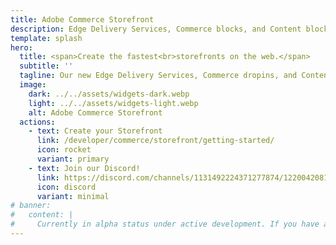 ```yaml
---
title: Adobe Commerce Storefront
description: Edge Delivery Services, Commerce blocks, and Content blocks define the new Adobe Commerce Storefront.
template: splash
hero:
  title: <span>Create the fastest<br>storefronts on the web.</span>
  subtitle: ''
  tagline: Our new Edge Delivery Services, Commerce dropins, and Content blocks are now combined to create the fastest shops on the web. Find out how they can work for you.
  image:
    dark: ../../assets/widgets-dark.webp
    light: ../../assets/widgets-light.webp
    alt: Adobe Commerce Storefront
  actions:
    - text: Create your Storefront
      link: /developer/commerce/storefront/getting-started/
      icon: rocket
      variant: primary
    - text: Join our Discord!
      link: https://discord.com/channels/1131492224371277874/1220042081209421945
      icon: discord
      variant: minimal
# banner:
#   content: |
#     Currently in alpha status under active development. If you have any questions, please visit our <a href="https://discord.gg/xxVR2R3rRn"> Edge Delivery Discord server</a>.
---
```



<CardGrid>
  <LinkCard
    icon="rocket"
    title="Create your Storefront"
    description="Give us 20 minutes, we'll give you the foundation for your next storefront."
    href="/developer/commerce/storefront/getting-started/"
  />
  <LinkCard
    icon="seti:code-search"
    title="Product Details dropin"
    description="Discover how flexible our Commerce components are with our Product Details dropin."
    href="/developer/commerce/storefront/product-details/pdp-introduction/"
  />
  <LinkCard
    icon="seti:code-search"
    title="Cart dropin"
    description="Learn about the Cart dropin."
    href="/developer/commerce/storefront/dropins/cart/cart-introduction/"
  />
  <LinkCard
    icon="seti:code-search"
    title="Checkout dropin"
    description="Learn about the Checkout dropin."
    href="/developer/commerce/storefront/dropins/checkout/checkout-introduction/"
  />
</CardGrid>
